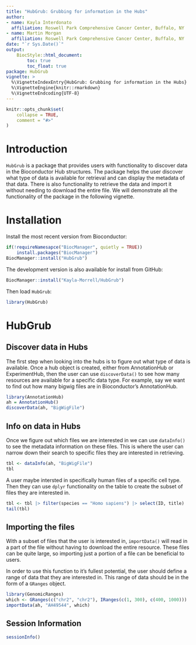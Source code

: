 ```yaml
---
title: "HubGrub: Grubbing for information in the Hubs"
author:
- name: Kayla Interdonato
  affiliation: Roswell Park Comprehensive Cancer Center, Buffalo, NY
- name: Martin Morgan
  affiliation: Roswell Park Comprehensive Cancer Center, Buffalo, NY
date: "`r Sys.Date()`"
output:
    BiocStyle::html_document:
        toc: true
        toc_float: true
package: HubGrub
vignette: >
  %\VignetteIndexEntry{HubGrub: Grubbing for information in the Hubs}
  %\VignetteEngine{knitr::rmarkdown}
  %\VignetteEndcoding{UTF-8}
---
```


```r
knitr::opts_chunk$set(
    collapse = TRUE,
    comment = "#>"
)
```

# Introduction

`HubGrub` is a package that provides users with functionality to discover data
in the Bioconductor Hub structures. The package helps the user discover what
type of data is available for retrieval and can display the metadata of that
data. There is also functionality to retrieve the data and import it without
needing to download the entire file. We will demonstrate all the functionality
of the package in the following vignette.

# Installation
Install the most recent version from Bioconductor:

```r
if(!requireNamesapce("BiocManager", quietly = TRUE))
    install.packages("BiocManager")
BiocManager::install("HubGrub")
``` 

The development version is also available for install from GitHub:

```r
BiocManager::install("Kayla-Morrell/HubGrub")
```

Then load `HubGrub`:

```r
library(HubGrub)
```

# HubGrub

## Discover data in Hubs

The first step when looking into the hubs is to figure out what type of data is
available. Once a hub object is created, either from AnnotationHub or
ExperimentHub, then the user can use `discoverData()` to see how many resources
are available for a specific data type. For example, say we want to find out how
many bigwig files are in Bioconductor's AnnotationHub.

```r
library(AnnotationHub)
ah = AnnotationHub()
discoverData(ah, "BigWigFile")
```

## Info on data in Hubs

Once we figure out which files we are interested in we can use `dataInfo()` to
see the metadata information on these files. This is where the user can narrow
down their search to specific files they are interested in retrieving.

```r
tbl <- dataInfo(ah, "BigWigFile")
tbl
```

A user maybe intersted in specifically human files of a specific cell type. Then
they can use `dplyr` functionality on the table to create the subset of files
they are interested in. 

```r
tbl <- tbl |> filter(species == "Homo sapiens") |> select(ID, title)
tail(tbl)
```

## Importing the files

With a subset of files that the user is interested in, `importData()` will read
in a part of the file without having to download the entire resource. These
files can be quite large, so importing just a portion of a file can be
beneficial to users.

In order to use this function to it's fullest potential, the user should define
a range of data that they are interested in. This range of data should be in the
form of a `GRanges` object.

```r
library(GenomicRanges)
which <- GRanges(c("chr2", "chr2"), IRanges(c(1, 300), c(400, 1000)))
importData(ah, "AH49544", which)
```

## Session Information

```r
sessionInfo()
```
